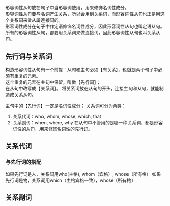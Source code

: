 形容词性从句放在句子中当形容词使用，用来修饰名词性成分。  
形容词性从句要与名词产生关系，所以会用到关系词，而形容词性从句也正是用这个关系词来做从属连接词的。  
形容词性成分在句子中作定语修饰名词性成分，因此形容词性从句也叫定语从句。  
所有的形容词性从句，都要用关系词来做连接词，因此形容词性从句也叫关系从句。

## 先行词与关系词  
构造形容词性从句有一个前提：从句和主句必须【有关系】，也就是两个句子中必须有重复的元素。  
这个重复的元素在主句中保留，叫做【先行词】；  
在从句中改写成【关系词】。
将关系词放在从句的开头，连接主句和从句，就能制造成关系从句。

主句中的【先行词】一定是名词性成分；
关系词可分为两类：
1. 关系代词：who, whom, whose, which, that
2. 关系副词：when, where, why
在从句中不管用的是哪一种关系词，都是形容词性的从句，用来修饰名词性的先行词。

## 关系代词
### 与先行词的搭配
如果先行词是人，关系词用who(主格), whom（宾格）, whose（所有格）
如果先行词是物，关系词用which（主格宾格一致），whose（所有格）


## 关系副词
